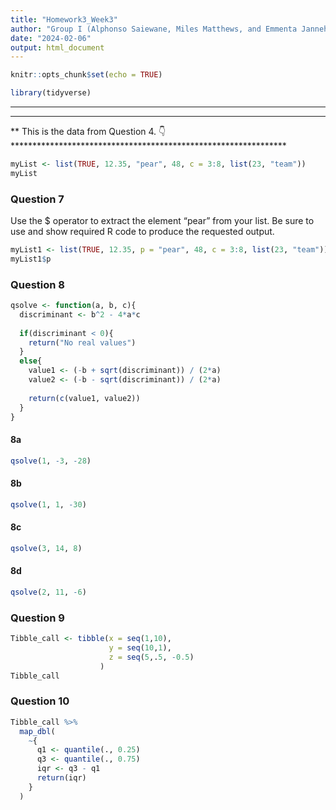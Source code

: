 ```yaml
---
title: "Homework3_Week3"
author: "Group I (Alphonso Saiewane, Miles Matthews, and Emmenta Janneh)"
date: "2024-02-06"
output: html_document
---
```


```r
knitr::opts_chunk$set(echo = TRUE)
```

```r
library(tidyverse)
```


*****************************************************************
**                                                             **
**          This is the data from Question 4.  👇              **
**                                                             **
*****************************************************************
```r
myList <- list(TRUE, 12.35, "pear", 48, c = 3:8, list(23, "team"))
myList
```


### Question 7
Use the $ operator to extract the element “pear” from your list. Be sure to use and show
required R code to produce the requested output.
```r
myList1 <- list(TRUE, 12.35, p = "pear", 48, c = 3:8, list(23, "team"))
myList1$p
```

### Question 8
```r
qsolve <- function(a, b, c){
  discriminant <- b^2 - 4*a*c
  
  if(discriminant < 0){
    return("No real values")
  }
  else{
    value1 <- (-b + sqrt(discriminant)) / (2*a)
    value2 <- (-b - sqrt(discriminant)) / (2*a)
    
    return(c(value1, value2))
  }
}
```
#### 8a
```r
qsolve(1, -3, -28)
```

#### 8b
```r
qsolve(1, 1, -30)
```

#### 8c
```r
qsolve(3, 14, 8)
```

#### 8d
```r
qsolve(2, 11, -6)
```

### Question 9
```r
Tibble_call <- tibble(x = seq(1,10),
                      y = seq(10,1),
                      z = seq(5,.5, -0.5)
                    )
Tibble_call
```

### Question 10
```r
Tibble_call %>% 
  map_dbl(
    ~{
      q1 <- quantile(., 0.25)
      q3 <- quantile(., 0.75)
      iqr <- q3 - q1
      return(iqr)
    }
  )
```
